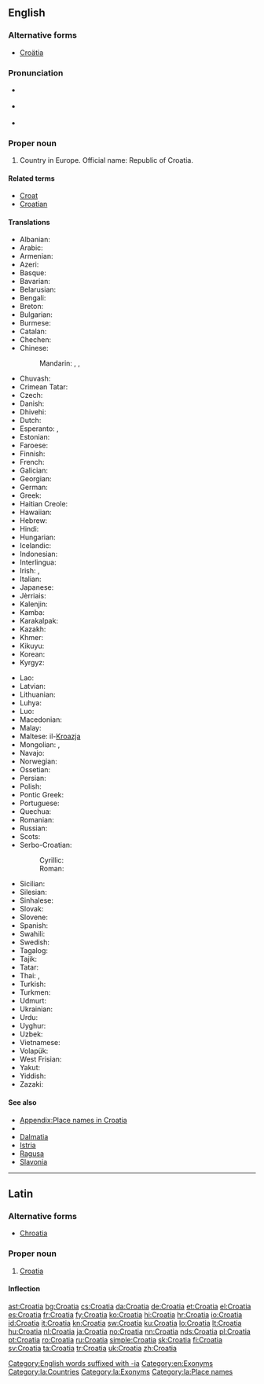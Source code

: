 ==English==
{{wikipedia}}

===Alternative forms===
* [[Croätia]]

===Pronunciation===
* {{a|UK}} {{IPA|/ˌkɹəʊˈeɪ.ʃə/}}
* {{a|US}} {{IPA|/ˌkɹoʊˈeɪ.ʃə/}}
* {{audio|en-us-Croatia.ogg|Audio (US)}}

===Proper noun===
{{en-proper noun}}

# Country in Europe. Official name: Republic of Croatia.

====Related terms====
* [[Croat]]
* [[Croatian]]

====Translations====
{{trans-top|Country in Europe}}
* Albanian: {{t+|sq|Kroacia}}
* Arabic: {{t|ar|كرواتيا|f|tr=kurwātiyā}}
* Armenian: {{t|hy|Խորվաթիա|tr=Xorvat'ia}}
* Azeri: {{t+|az|Xorvatiya}}
* Basque: {{t+|eu|Kroazia}}
* Bavarian: {{t|bar|Kroazien}}
* Belarusian: {{t|be|Харватыя|f|tr=Xarvátyja}}
* Bengali: {{t|bn|ক্রোয়েশিয়া|tr=kroyeshiya|sc=Beng}}
* Breton: {{t|br|Kroatia}}
* Bulgarian: {{t+|bg|Хърватска|f|tr=Hărvátska}}
* Burmese: {{t|my|ခရိုအေးရှားနိုင်ငံ|tr=hkăro-e:sha: naingngan|sc=Mymr}}
* Catalan: {{t+|ca|Croàcia}}
* Chechen: {{t|ce|Хорвати}}
* Chinese:
*: Mandarin: {{t|cmn|剋羅地亞|sc=Hani}}, {{t|cmn|克罗地亚|tr=Kèluódìyà|sc=Hani}}, {{t+|cmn|克羅埃西亞|tr=Kèluóāixīyà|sc=Hani}}
* Chuvash: {{t|cv|Хорвати|sc=Cyrl}}
* Crimean Tatar: {{t|crh|Hırvatistan}}
* Czech: {{t+|cs|Chorvatsko|n}}
* Danish: {{t|da|Kroatien}}
* Dhivehi: {{t|dv|ކުރޮއޭޝިއާ|sc=Thaa}}
* Dutch: {{t+|nl|Kroatië}}
* Esperanto: {{t|eo|Kroatio}}, {{t|eo|Kroatujo}}
* Estonian: {{t+|et|Horvaatia}}
* Faroese: {{t|fo|Kroatia|f|n}}
* Finnish: {{t+|fi|Kroatia}}
* French: {{t+|fr|Croatie|f}}
* Galician: {{t+|gl|Croacia|f}}
* Georgian: {{t|ka|ხორვატია|tr=xorvatia|sc=Geor}}
* German: {{t+|de|Kroatien|n}}
* Greek: {{t+|el|Κροατία|f|tr=Kroatía}}
* Haitian Creole: {{t|ht|Kwoasi}}
* Hawaiian: {{t|haw|Koloatia}}
* Hebrew: {{t+|he|קרואטיה|tr=qroat'ia}}
* Hindi: {{t+|hi|क्रोएशिया|tr=kro'ēśiyā}}
* Hungarian: {{t+|hu|Horvátország}}
* Icelandic: {{t+|is|Króatía|f}}
* Indonesian: {{t|id|Kroasia}}
* Interlingua: {{t|ia|Croatia}}
* Irish: {{t|ga|Cróit|f|alt=An Chróit}}, {{t|ga|Poblacht na Cróite|f}}
* Italian: {{t+|it|Croazia}}
* Japanese: {{t+|ja|クロアチア|tr=Kuroachia}}
* Jèrriais: {{t|roa-jer|Croatie|f}}
* Kalenjin: {{t|kln|Korasia}}
* Kamba: {{t|kam|Korasia}}
* Karakalpak: {{t|kaa|Xorvatiya}}
* Kazakh: {{t|kk|Хыруатстан|tr=Xıruatstan|sc=Cyrl}}
* Khmer: {{t+|km|ក្រូអាស៊ី|tr=kro ar si|sc=Khmr}}
* Kikuyu: {{t|ki|Korasia}}
* Korean: {{t+|ko|크로아티아|tr=Keuroatia|sc=Hang}}
* Kyrgyz: {{t|ky|Хорватия|tr=Xorvatija|sc=Cyrl}}
{{trans-mid}}
* Lao: {{t+|lo|ໂຄຣເອເຊຍ|sc=Laoo}}
* Latvian: {{t+|lv|Horvātija}}
* Lithuanian: {{t+|lt|Kroatija}}
* Luhya: {{t|luy|Korasia}}
* Luo: {{t|luo|Korasia}}
* Macedonian: {{t+|mk|Хрватска|f|tr=H'rvatska}}
* Malay: {{t|ms|Croatia}}
* Maltese: il-[[Kroazja]]
* Mongolian: {{t|mn|Хорват|tr=Xorvat|sc=Cyrl}}, {{t|mn|Хорвати|sc=Cyrl}}
* Navajo: {{t|nv|Kwóóʼad bikéyah}}
* Norwegian: {{t+|no|Kroatia}}
* Ossetian: {{t|os|Хорвати|sc=Cyrl}}
* Persian: {{t+|fa|کرواسی|tr=Koroâsi}}
* Polish: {{t+|pl|Chorwacja}}
* Pontic Greek: {{t|pnt|Κροατία}}
* Portuguese: {{t+|pt|Croácia}}
* Quechua: {{t|qu|Hurwatsuyu}}
* Romanian: {{t+|ro|Croația|f}}
* Russian: {{t+|ru|Хорватия|f|tr=Xorvátija}}
* Scots: {{t|sco|Croatie}}
* Serbo-Croatian:
*: Cyrillic: {{t|sh|Хр̀ва̄тска|f|sc=Cyrl}}
*: Roman: {{t|sh|Hr̀vātskā|f}}
* Sicilian: {{t|scn|Croazzia|f}}
* Silesian: {{t|szl|Chorwacyjo|f}}
* Sinhalese: {{t|si|ක්‍රොඒෂියාව|tr=kroēṣiyāva|sc=Sinh}}
* Slovak: {{t|sk|Chorvátsko|n}}
* Slovene: {{t|sl|Hrváška|f}}
* Spanish: {{t+|es|Croacia|f}}
* Swahili: {{t+|sw|Korasia}}
* Swedish: {{t+|sv|Kroatien}}
* Tagalog: {{t|tl|Croatia}}
* Tajik: {{t|tg|Хорватия|tr=Xorvatija|sc=Cyrl}}
* Tatar: {{t|tt|Хорватия|tr=Xorvatija|sc=Cyrl}}
* Thai: {{t+|th|โครเอเชีย|tr=kroh-aychia}}, {{t|th|ประเทศโครเอเชีย|tr=bpràtêt kroh-aychia|sc=Thai}}
* Turkish: {{t+|tr|Hırvatistan}}
* Turkmen: {{t|tk|Horwatiýa}}
* Udmurt: {{t|udm|Хорватия}}
* Ukrainian: {{t+|uk|Хорватія|f|tr=Xorvátija}}
* Urdu: {{t|ur|کرویشیا|tr=kro'ēśiyā}}
* Uyghur: {{t|ug|كرودىيە|tr=Krodiye|sc=ug-Arab}}
* Uzbek: {{t+|uz|Xorvatiya}}
* Vietnamese: {{t|vi|Croatia}}
* Volapük: {{t+|vo|Kroasän}}
* West Frisian: {{t|fy|Kroaasje}}
* Yakut: {{t|sah|Хорватия|tr=Xorvatija|sc=Cyrl}}
* Yiddish: {{t|yi|קראאטיע|sc=Hebr}}
* Zazaki: {{qualifier|Southern Zazaki}} {{t|zza|Xırvatıstan}}
{{trans-bottom}}

====See also====
* [[Appendix:Place names in Croatia]]
* {{list:countries of Europe/en}}
* [[Dalmatia]]
* [[Istria]]
* [[Ragusa]]
* [[Slavonia]]

[[Category:English words suffixed with -ia]]
[[Category:en:Exonyms]]

----

==Latin==
{{wikipedia|lang=la}}

===Alternative forms===
* [[Chroatia]]

===Proper noun===
{{la-proper noun|Croatia|Croatiae|Croatiae|f|first}}

# [[#English|Croatia]]

====Inflection====
{{la-decl-1st-loc|num=sg|Croati}}

[[Category:la:Countries]]
[[Category:la:Exonyms]]
[[Category:la:Place names]]

[[ast:Croatia]]
[[bg:Croatia]]
[[cs:Croatia]]
[[da:Croatia]]
[[de:Croatia]]
[[et:Croatia]]
[[el:Croatia]]
[[es:Croatia]]
[[fr:Croatia]]
[[fy:Croatia]]
[[ko:Croatia]]
[[hi:Croatia]]
[[hr:Croatia]]
[[io:Croatia]]
[[id:Croatia]]
[[it:Croatia]]
[[kn:Croatia]]
[[sw:Croatia]]
[[ku:Croatia]]
[[lo:Croatia]]
[[lt:Croatia]]
[[hu:Croatia]]
[[nl:Croatia]]
[[ja:Croatia]]
[[no:Croatia]]
[[nn:Croatia]]
[[nds:Croatia]]
[[pl:Croatia]]
[[pt:Croatia]]
[[ro:Croatia]]
[[ru:Croatia]]
[[simple:Croatia]]
[[sk:Croatia]]
[[fi:Croatia]]
[[sv:Croatia]]
[[ta:Croatia]]
[[tr:Croatia]]
[[uk:Croatia]]
[[zh:Croatia]]